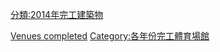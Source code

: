 {{10years|21世紀|完工體育場館|2014|各年份完工體育場館}}

[[Category:2014年體育|Venues completed]]
[[分類:2014年完工建築物|分類:2014年完工建築物]]
[[Category:各年份完工體育場館|Category:各年份完工體育場館]]